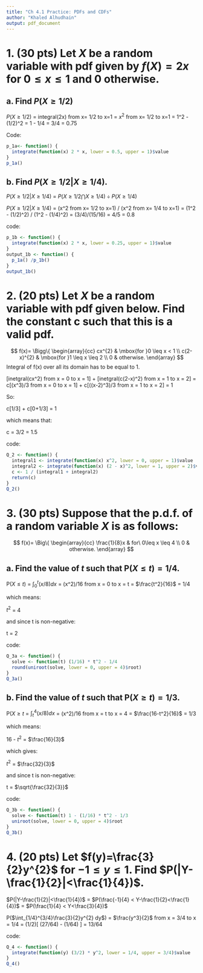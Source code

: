 ---
title: "Ch 4.1 Practice: PDFs and CDFs"
author: "Khaled Alhudhain"
output: pdf_document
---

# 1. (30 pts) Let $X$ be a random variable with pdf given by $f(X)=2x$ for $0\leq x\leq 1$ and 0 otherwise.

## a. Find $P(X\geq 1/2)$


$P(X\geq 1/2)$ = integral(2x) from x= 1/2 to x=1 = $x^2$ from x= 1/2 to x=1 = 1^2 - (1/2)^2 = 1 - 1/4 = 3/4 = 0.75



Code:

```{r}
p_1a<- function() {
  integrate(function(x) 2 * x, lower = 0.5, upper = 1)$value
}
p_1a()
```



## b. Find $P(X\geq1/2|X\geq 1/4)$.


$P(X\geq1/2|X\geq 1/4)$ = $P(X\geq1/2 \bigcap X\geq 1/4)  \div P( X\geq 1/4)$ 



$P(X\geq1/2|X\geq 1/4)$ = (x^2 from x= 1/2 to x=1) / (x^2 from x= 1/4 to x=1) = (1^2 - (1/2)^2) / (1^2 - (1/4)^2) = (3/4)/(15/16) = 4/5 = 0.8


code:


```{r}
p_1b <- function() {
  integrate(function(x) 2 * x, lower = 0.25, upper = 1)$value
}
output_1b <- function() {
  p_1a() /p_1b()
}
output_1b()
```





\newpage
# 2. (20 pts) Let $X$ be a random variable with pdf given below. Find the constant c such that this is a valid pdf. 

$$
f(x)= \Bigg\{
\begin{array}{cc}
cx^{2} & \mbox{for }0 \leq x < 1 \\
c(2-x)^{2} & \mbox{for }1 \leq x \leq 2 \\
0  & otherwise.
\end{array}
$$
Integral of f(x) over all its domain has to be equal to 1.


[inetgral(cx^2) from x = 0 to x = 1] + [inetgral(c(2-x)^2) from x = 1 to x = 2] = c[(x^3)/3  from x = 0 to x = 1] + c[((x-2)^3)/3  from x = 1 to x = 2] = 1

So:

c[1/3] + c[0+1/3] = 1

which means that:

c = 3/2 = 1.5


code:



```{r}
Q_2 <- function() {
  integral1 <- integrate(function(x) x^2, lower = 0, upper = 1)$value
  integral2 <- integrate(function(x) (2 - x)^2, lower = 1, upper = 2)$value
  c <- 1 / (integral1 + integral2)
  return(c)
}
Q_2()
```

\newpage
# 3. (30 pts) Suppose that the p.d.f. of a random variable $X$ is as follows:

$$
f(x)= \Big\{ \begin{array}{cc} 
\frac{1}{8}x & for\ 0\leq x \leq 4 \\
0 & otherwise.
\end{array}
$$

## a. Find the value of $t$ such that P$(X\leq t)=1/4$.


P$(X\leq t)$ = $\int_{0}^{t} (x/8)   dx$ = (x^2)/16 from x = 0 to x = t = $\frac{t^2}{16}$ = 1/4 

which means:


$t^2$  = 4

and since t is non-negative:

t = 2



code:

```{r}
Q_3a <- function() {
  solve <- function(t) (1/16) * t^2 - 1/4
  round(uniroot(solve, lower = 0, upper = 4)$root)
}
Q_3a()

```


## b. Find the value of $t$ such that P($X\geq t)=1/3$.


P($X\geq t$ = $\int_{t}^{4} (x/8)   dx$ = (x^2)/16 from x = t to x = 4 = $\frac{16-t^2}{16}$ = 1/3



which means:


16 - $t^2$  = $\frac{16}{3}$


which gives:


$t^2$ = $\frac{32}{3}$

and since t is non-negative:

t = $\sqrt{\frac{32}{3}}$



code:

```{r}
Q_3b <- function() {
  solve <- function(t) 1 - (1/16) * t^2 - 1/3
  uniroot(solve, lower = 0, upper = 4)$root
}
Q_3b()

```


\newpage
# 4. (20 pts) Let $f(y)=\frac{3}{2}y^{2}$ for $-1\leq y\leq 1$. Find $P(|Y-\frac{1}{2}|<\frac{1}{4})$.


$P(|Y-\frac{1}{2}|<\frac{1}{4})$ = $P(\frac{-1}{4} < Y-\frac{1}{2}<\frac{1}{4})$ = $P(\frac{1}{4} < Y<\frac{3}{4})$


P($\int_{1/4}^{3/4}\frac{3}{2}y^{2} dy$) = $\frac{y^3}{2}$  from x = 3/4 to x = 1/4 = (1/2)[ (27/64) - (1/64) ] = 13/64


code:


```{r}
Q_4 <- function() {
  integrate(function(y) (3/2) * y^2, lower = 1/4, upper = 3/4)$value
}
Q_4()
```

